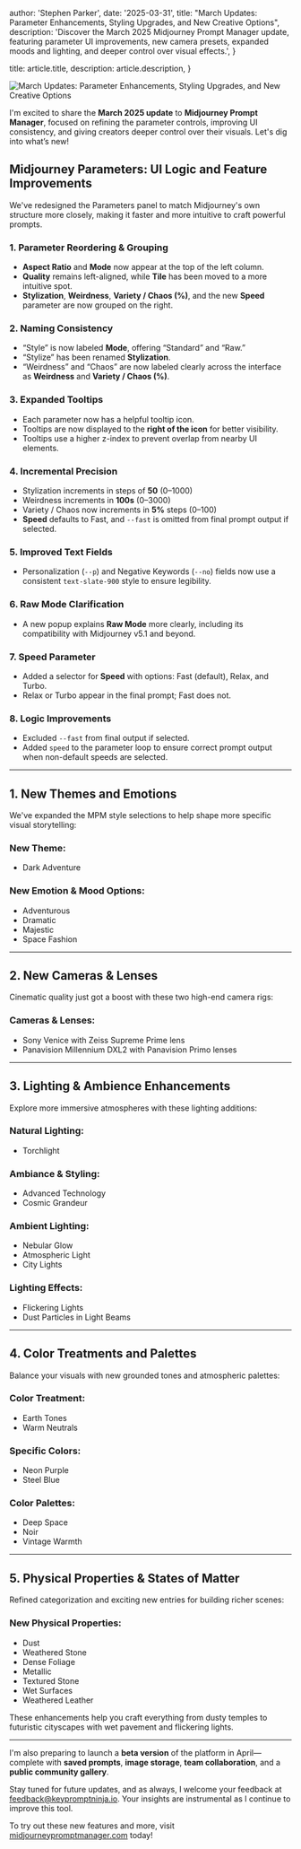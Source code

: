 
  author: 'Stephen Parker',
  date: '2025-03-31',
  title: "March Updates: Parameter Enhancements, Styling Upgrades, and New Creative Options",
  description:
    'Discover the March 2025 Midjourney Prompt Manager update, featuring parameter UI improvements, new camera presets, expanded moods and lighting, and deeper control over visual effects.',
}

  title: article.title,
  description: article.description,
}


<Image src={storyBanner} alt="March Updates: Parameter Enhancements, Styling Upgrades, and New Creative Options" />

I'm excited to share the **March 2025 update** to **Midjourney Prompt Manager**, focused on refining the parameter controls, improving UI consistency, and giving creators deeper control over their visuals. Let's dig into what’s new!

## Midjourney Parameters: UI Logic and Feature Improvements

We've redesigned the Parameters panel to match Midjourney's own structure more closely, making it faster and more intuitive to craft powerful prompts.

### **1. Parameter Reordering & Grouping**
- **Aspect Ratio** and **Mode** now appear at the top of the left column.
- **Quality** remains left-aligned, while **Tile** has been moved to a more intuitive spot.
- **Stylization**, **Weirdness**, **Variety / Chaos (%)**, and the new **Speed** parameter are now grouped on the right.

### **2. Naming Consistency**
- “Style” is now labeled **Mode**, offering “Standard” and “Raw.”
- “Stylize” has been renamed **Stylization**.
- “Weirdness” and “Chaos” are now labeled clearly across the interface as **Weirdness** and **Variety / Chaos (%)**.

### **3. Expanded Tooltips**
- Each parameter now has a helpful tooltip icon.
- Tooltips are now displayed to the **right of the icon** for better visibility.
- Tooltips use a higher z-index to prevent overlap from nearby UI elements.

### **4. Incremental Precision**
- Stylization increments in steps of **50** (0–1000)
- Weirdness increments in **100s** (0–3000)
- Variety / Chaos now increments in **5%** steps (0–100)
- **Speed** defaults to Fast, and `--fast` is omitted from final prompt output if selected.

### **5. Improved Text Fields**
- Personalization (`--p`) and Negative Keywords (`--no`) fields now use a consistent `text-slate-900` style to ensure legibility.

### **6. Raw Mode Clarification**
- A new popup explains **Raw Mode** more clearly, including its compatibility with Midjourney v5.1 and beyond.

### **7. Speed Parameter**
- Added a selector for **Speed** with options: Fast (default), Relax, and Turbo.
- Relax or Turbo appear in the final prompt; Fast does not.

### **8. Logic Improvements**
- Excluded `--fast` from final output if selected.
- Added `speed` to the parameter loop to ensure correct prompt output when non-default speeds are selected.

---

## 1. **New Themes and Emotions**

We've expanded the MPM style selections to help shape more specific visual storytelling:

### **New Theme:**
- Dark Adventure

### **New Emotion & Mood Options:**
- Adventurous  
- Dramatic  
- Majestic  
- Space Fashion  

---

## 2. **New Cameras & Lenses**

Cinematic quality just got a boost with these two high-end camera rigs:

### **Cameras & Lenses:**
- Sony Venice with Zeiss Supreme Prime lens  
- Panavision Millennium DXL2 with Panavision Primo lenses  

---

## 3. **Lighting & Ambience Enhancements**

Explore more immersive atmospheres with these lighting additions:

### **Natural Lighting:**
- Torchlight  

### **Ambiance & Styling:**
- Advanced Technology  
- Cosmic Grandeur  

### **Ambient Lighting:**
- Nebular Glow  
- Atmospheric Light  
- City Lights  

### **Lighting Effects:**
- Flickering Lights  
- Dust Particles in Light Beams  

---

## 4. **Color Treatments and Palettes**

Balance your visuals with new grounded tones and atmospheric palettes:

### **Color Treatment:**
- Earth Tones  
- Warm Neutrals  

### **Specific Colors:**
- Neon Purple  
- Steel Blue  

### **Color Palettes:**
- Deep Space  
- Noir  
- Vintage Warmth  

---

## 5. **Physical Properties & States of Matter**

Refined categorization and exciting new entries for building richer scenes:

### **New Physical Properties:**
- Dust  
- Weathered Stone  
- Dense Foliage  
- Metallic  
- Textured Stone  
- Wet Surfaces  
- Weathered Leather  

These enhancements help you craft everything from dusty temples to futuristic cityscapes with wet pavement and flickering lights.

---

I'm also preparing to launch a **beta version** of the platform in April—complete with **saved prompts**, **image storage**, **team collaboration**, and a **public community gallery**.

Stay tuned for future updates, and as always, I welcome your feedback at [feedback@keypromptninja.io](mailto:feedback@keypromptninja.io). Your insights are instrumental as I continue to improve this tool.

To try out these new features and more, visit [midjourneypromptmanager.com](https://midjourneypromptmanager.com) today!